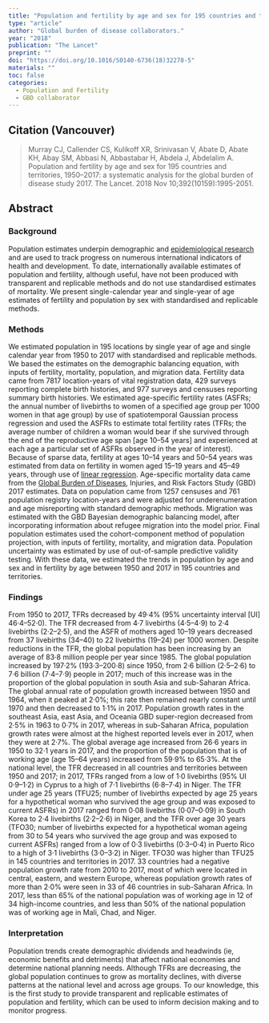 ```yaml
---
title: "Population and fertility by age and sex for 195 countries and territories, 1950–2017: a systematic analysis for the global burden of disease study 2017."
type: "article"
author: "Global burden of disease collaborators."
year: "2018"
publication: "The Lancet"
preprint: ""
doi: "https://doi.org/10.1016/S0140-6736(18)32278-5"
materials: ""
toc: false
categories:
  - Population and Fertility 
  - GBD collaborator 
---
```


## Citation (Vancouver)

> Murray CJ, Callender CS, Kulikoff XR, Srinivasan V, Abate D, Abate KH, Abay SM, Abbasi N, Abbastabar H, Abdela J, Abdelalim A. Population and fertility by age and sex for 195 countries and territories, 1950--2017: a systematic analysis for the global burden of disease study 2017. The Lancet. 2018 Nov 10;392(10159):1995-2051.

## Abstract

### Background

Population estimates underpin demographic and [epidemiological research](https://www.sciencedirect.com/topics/medicine-and-dentistry/cohort-effect "Learn more about epidemiological research from ScienceDirect's AI-generated Topic Pages") and are used to track progress on numerous international indicators of health and development. To date, internationally available estimates of population and fertility, although useful, have not been produced with transparent and replicable methods and do not use standardised estimates of mortality. We present single-calendar year and single-year of age estimates of fertility and population by sex with standardised and replicable methods.

### Methods

We estimated population in 195 locations by single year of age and single calendar year from 1950 to 2017 with standardised and replicable methods. We based the estimates on the demographic balancing equation, with inputs of fertility, mortality, population, and migration data. Fertility data came from 7817 location-years of vital registration data, 429 surveys reporting complete birth histories, and 977 surveys and censuses reporting summary birth histories. We estimated age-specific fertility rates (ASFRs; the annual number of livebirths to women of a specified age group per 1000 women in that age group) by use of spatiotemporal Gaussian process regression and used the ASFRs to estimate total fertility rates (TFRs; the average number of children a woman would bear if she survived through the end of the reproductive age span \[age 10--54 years\] and experienced at each age a particular set of ASFRs observed in the year of interest). Because of sparse data, fertility at ages 10--14 years and 50--54 years was estimated from data on fertility in women aged 15--19 years and 45--49 years, through use of [linear regression](https://www.sciencedirect.com/topics/medicine-and-dentistry/linear-regression-analysis "Learn more about linear regression from ScienceDirect's AI-generated Topic Pages"). Age-specific mortality data came from the [Global Burden of Diseases](https://www.sciencedirect.com/topics/medicine-and-dentistry/global-disease-burden "Learn more about Global Burden of Diseases from ScienceDirect's AI-generated Topic Pages"), Injuries, and Risk Factors Study (GBD) 2017 estimates. Data on population came from 1257 censuses and 761 population registry location-years and were adjusted for underenumeration and age misreporting with standard demographic methods. Migration was estimated with the GBD Bayesian demographic balancing model, after incorporating information about refugee migration into the model prior. Final population estimates used the cohort-component method of population projection, with inputs of fertility, mortality, and migration data. Population uncertainty was estimated by use of out-of-sample predictive validity testing. With these data, we estimated the trends in population by age and sex and in fertility by age between 1950 and 2017 in 195 countries and territories.

### Findings

From 1950 to 2017, TFRs decreased by 49·4% (95% uncertainty interval \[UI\] 46·4--52·0). The TFR decreased from 4·7 livebirths (4·5--4·9) to 2·4 livebirths (2·2--2·5), and the ASFR of mothers aged 10--19 years decreased from 37 livebirths (34--40) to 22 livebirths (19--24) per 1000 women. Despite reductions in the TFR, the global population has been increasing by an average of 83·8 million people per year since 1985. The global population increased by 197·2% (193·3--200·8) since 1950, from 2·6 billion (2·5--2·6) to 7·6 billion (7·4--7·9) people in 2017; much of this increase was in the proportion of the global population in south Asia and sub-Saharan Africa. The global annual rate of population growth increased between 1950 and 1964, when it peaked at 2·0%; this rate then remained nearly constant until 1970 and then decreased to 1·1% in 2017. Population growth rates in the southeast Asia, east Asia, and Oceania GBD super-region decreased from 2·5% in 1963 to 0·7% in 2017, whereas in sub-Saharan Africa, population growth rates were almost at the highest reported levels ever in 2017, when they were at 2·7%. The global average age increased from 26·6 years in 1950 to 32·1 years in 2017, and the proportion of the population that is of working age (age 15--64 years) increased from 59·9% to 65·3%. At the national level, the TFR decreased in all countries and territories between 1950 and 2017; in 2017, TFRs ranged from a low of 1·0 livebirths (95% UI 0·9--1·2) in Cyprus to a high of 7·1 livebirths (6·8--7·4) in Niger. The TFR under age 25 years (TFU25; number of livebirths expected by age 25 years for a hypothetical woman who survived the age group and was exposed to current ASFRs) in 2017 ranged from 0·08 livebirths (0·07--0·09) in South Korea to 2·4 livebirths (2·2--2·6) in Niger, and the TFR over age 30 years (TFO30; number of livebirths expected for a hypothetical woman ageing from 30 to 54 years who survived the age group and was exposed to current ASFRs) ranged from a low of 0·3 livebirths (0·3--0·4) in Puerto Rico to a high of 3·1 livebirths (3·0--3·2) in Niger. TFO30 was higher than TFU25 in 145 countries and territories in 2017. 33 countries had a negative population growth rate from 2010 to 2017, most of which were located in central, eastern, and western Europe, whereas population growth rates of more than 2·0% were seen in 33 of 46 countries in sub-Saharan Africa. In 2017, less than 65% of the national population was of working age in 12 of 34 high-income countries, and less than 50% of the national population was of working age in Mali, Chad, and Niger.

### Interpretation

Population trends create demographic dividends and headwinds (ie, economic benefits and detriments) that affect national economies and determine national planning needs. Although TFRs are decreasing, the global population continues to grow as mortality declines, with diverse patterns at the national level and across age groups. To our knowledge, this is the first study to provide transparent and replicable estimates of population and fertility, which can be used to inform decision making and to monitor progress.
